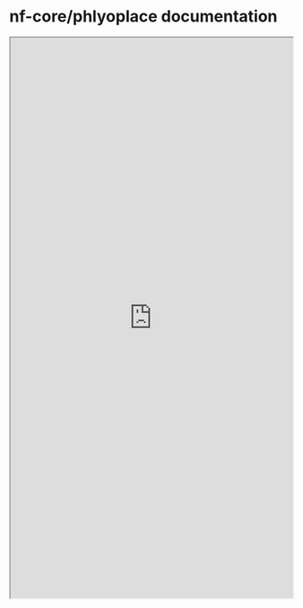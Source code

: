 # nf-core/phlyoplace documentation

```{=html}
<iframe width="100%" height="1000" src="https://nf-co.re/phyloplace" title="nf-core phyloplace documentation"></iframe>
```